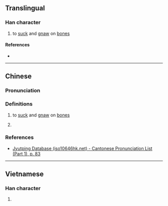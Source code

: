 {{character info}}
==Translingual==

===Han character===
{{Han char|rn=30|rad=口|as=12|sn=15|four=|canj=RFDQ|ids=⿰口粦}}

# {{lb|mul|Cantonese}} to [[suck]] and [[gnaw]] on [[bone]]s

====References====
* {{Han ref|kx=0209.140|dkj=04322|hdz=10686.040|uh=5652|ud=22098}}

----

==Chinese==

===Pronunciation===
{{zh-pron
|m=lián
|c=leon1
|cat=
}}

===Definitions===
{{zh-hanzi}}

# {{lb|zh|Cantonese}} to [[suck]] and [[gnaw]] on [[bone]]s
# {{lb|zh|Mandarin}} {{rfdef|zh|sort=口12}}

===References===
* [http://www.iso10646hk.net/jp/document/download.jsp Jyutping Database (iso10646hk.net) - Cantonese Pronunciation List (Part 1), p. 83]

----

==Vietnamese==

===Han character===
{{vi-hantu|[[rên]]|rs=口12}}

# {{rfdef|vi|sort=口12}}